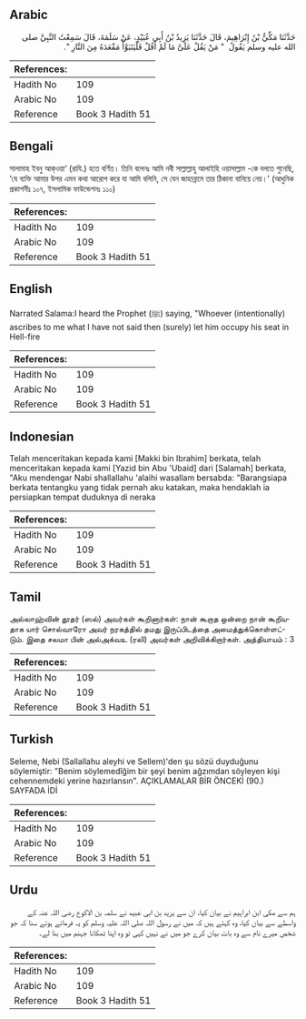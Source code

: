## Arabic


<div dir="rtl" lang="ar" style={{fontSize:'larger',backgroundColor:'#f8f9fa',padding:20}}>
حَدَّثَنَا مَكِّيُّ بْنُ إِبْرَاهِيمَ، قَالَ حَدَّثَنَا يَزِيدُ بْنُ أَبِي عُبَيْدٍ، عَنْ سَلَمَةَ، قَالَ سَمِعْتُ النَّبِيَّ صلى الله عليه وسلم يَقُولُ ‏ "‏ مَنْ يَقُلْ عَلَىَّ مَا لَمْ أَقُلْ فَلْيَتَبَوَّأْ مَقْعَدَهُ مِنَ النَّارِ ‏"‏‏.‏
</div>
<div style={{backgroundColor:'#f8f9fa',padding:20, marginBottom: 10}}><table> <thead> <tr> <th>References:</th> <th></th> </tr> </thead> <tbody><tr><td>Hadith No</td><td>109</td></tr><tr><td>Arabic No</td><td>109</td></tr><tr><td>Reference</td><td>Book 3 Hadith 51</td></tr></tbody></table></div>

## Bengali


<div dir="ltr" lang="bn" style={{fontSize:'larger',backgroundColor:'#f8f9fa',padding:20}}>
সালামাহ ইবনু আক্ওয়া‘ (রাযি.) হতে বর্ণিত। তিনি বলেনঃ আমি নবী সাল্লাল্লাহু আলাইহি ওয়াসাল্লাম -কে বলতে শুনেছি, ‘যে ব্যক্তি আমার উপর এমন কথা আরোপ করে যা আমি বলিনি, সে যেন জাহান্নামে তার ঠিকানা বানিয়ে নেয়।’ (আধুনিক প্রকাশনীঃ ১০৭, ইসলামিক ফাউন্ডেশনঃ ১১০)
</div>
<div style={{backgroundColor:'#f8f9fa',padding:20, marginBottom: 10}}><table> <thead> <tr> <th>References:</th> <th></th> </tr> </thead> <tbody><tr><td>Hadith No</td><td>109</td></tr><tr><td>Arabic No</td><td>109</td></tr><tr><td>Reference</td><td>Book 3 Hadith 51</td></tr></tbody></table></div>

## English


<div dir="ltr" lang="en" style={{fontSize:'larger',backgroundColor:'#f8f9fa',padding:20}}>
Narrated Salama:I heard the Prophet (ﷺ) saying, "Whoever (intentionally) ascribes to me what I have not said then (surely) let him occupy his seat in Hell-fire
</div>
<div style={{backgroundColor:'#f8f9fa',padding:20, marginBottom: 10}}><table> <thead> <tr> <th>References:</th> <th></th> </tr> </thead> <tbody><tr><td>Hadith No</td><td>109</td></tr><tr><td>Arabic No</td><td>109</td></tr><tr><td>Reference</td><td>Book 3 Hadith 51</td></tr></tbody></table></div>

## Indonesian


<div dir="ltr" lang="id" style={{fontSize:'larger',backgroundColor:'#f8f9fa',padding:20}}>
Telah menceritakan kepada kami [Makki bin Ibrahim] berkata, telah menceritakan kepada kami [Yazid bin Abu 'Ubaid] dari [Salamah] berkata, "Aku mendengar Nabi shallallahu 'alaihi wasallam bersabda: "Barangsiapa berkata tentangku yang tidak pernah aku katakan, maka hendaklah ia persiapkan tempat duduknya di neraka
</div>
<div style={{backgroundColor:'#f8f9fa',padding:20, marginBottom: 10}}><table> <thead> <tr> <th>References:</th> <th></th> </tr> </thead> <tbody><tr><td>Hadith No</td><td>109</td></tr><tr><td>Arabic No</td><td>109</td></tr><tr><td>Reference</td><td>Book 3 Hadith 51</td></tr></tbody></table></div>

## Tamil


<div dir="ltr" lang="ta" style={{fontSize:'larger',backgroundColor:'#f8f9fa',padding:20}}>
அல்லாஹ்வின் தூதர் (ஸல்) அவர்கள் கூறினார்கள்: நான் கூறாத ஒன்றை நான் கூறியதாக யார் சொல்வாரோ அவர் நரகத்தில் தமது இருப்பிடத்தை அமைத்துக்கொள்ளட்டும். இதை சலமா பின் அல்அக்வஉ (ரலி) அவர்கள் அறிவிக்கிறார்கள். அத்தியாயம் : 3
</div>
<div style={{backgroundColor:'#f8f9fa',padding:20, marginBottom: 10}}><table> <thead> <tr> <th>References:</th> <th></th> </tr> </thead> <tbody><tr><td>Hadith No</td><td>109</td></tr><tr><td>Arabic No</td><td>109</td></tr><tr><td>Reference</td><td>Book 3 Hadith 51</td></tr></tbody></table></div>

## Turkish


<div dir="ltr" lang="tr" style={{fontSize:'larger',backgroundColor:'#f8f9fa',padding:20}}>
Seleme, Nebi (Sallallahu aleyhi ve Sellem)'den şu sözü duyduğunu söylemiştir: "Benim söylemedîğim bir şeyi benim ağzımdan söyleyen kişi cehennemdeki yerine hazırlansın". AÇIKLAMALAR BİR ÖNCEKİ (90.) SAYFADA İDİ
</div>
<div style={{backgroundColor:'#f8f9fa',padding:20, marginBottom: 10}}><table> <thead> <tr> <th>References:</th> <th></th> </tr> </thead> <tbody><tr><td>Hadith No</td><td>109</td></tr><tr><td>Arabic No</td><td>109</td></tr><tr><td>Reference</td><td>Book 3 Hadith 51</td></tr></tbody></table></div>

## Urdu


<div dir="rtl" lang="ur" style={{fontSize:'larger',backgroundColor:'#f8f9fa',padding:20}}>
ہم سے مکی ابن ابراہیم نے بیان کیا، ان سے یزید بن ابی عبید نے سلمہ بن الاکوع رضی اللہ عنہ کے واسطے سے بیان کیا، وہ کہتے ہیں کہ میں نے رسول اللہ صلی اللہ علیہ وسلم کو یہ فرماتے ہوئے سنا کہ جو شخص میرے نام سے وہ بات بیان کرے جو میں نے نہیں کہی تو وہ اپنا ٹھکانا جہنم میں بنا لے۔
</div>
<div style={{backgroundColor:'#f8f9fa',padding:20, marginBottom: 10}}><table> <thead> <tr> <th>References:</th> <th></th> </tr> </thead> <tbody><tr><td>Hadith No</td><td>109</td></tr><tr><td>Arabic No</td><td>109</td></tr><tr><td>Reference</td><td>Book 3 Hadith 51</td></tr></tbody></table></div>